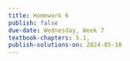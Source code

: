 ```yaml
---
title: Homework 6
publish: false
due-date: Wednesday, Week 7
textbook-chapters: 5.1,
publish-solutions-on: 2024-05-10
---
```

